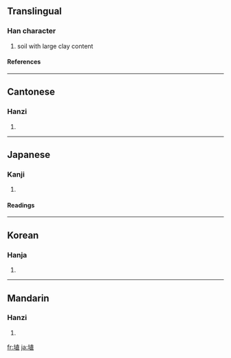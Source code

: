 ==Translingual==
===Han character===
{{Han char|rn=32|rad=土|as=08|sn=11|four=4411<sub>6</sub>|canj=土十月一 (GJBM)}}
# soil with large clay content
====References====
{{Han ref|kx=0231.050|dkj=05188|dj=0467.100|hdz=10450.030|uh=57F4|ud=22516|bh=D4B2|bd=54450}}
----
==Cantonese==
===Hanzi===
{{yue-hanzi|jyut=|y=jik6}}
# {{defn|Cantonese}}
----
==Japanese==
===Kanji===
{{ja-kanji|grade=|rs=土08}}
# {{defn|Japanese}} 
====Readings====
{{ja-readings|on=[[しょく]] (shoku)|kun=[[はに]] (hani)}}
----
==Korean==
===Hanja===
{{ko-hanja|hangeul=[[식]], [[치]]|rv=sik, chi|mr=sik, ch'i}}
# {{defn|Korean}}
----
==Mandarin==
===Hanzi===
{{cmn-hanzi|pin=[[zhí]] ([[zhi2]])|wg=chih<sup>2</sup>}}
# {{defn|Mandarin}}

[[fr:埴]]
[[ja:埴]]